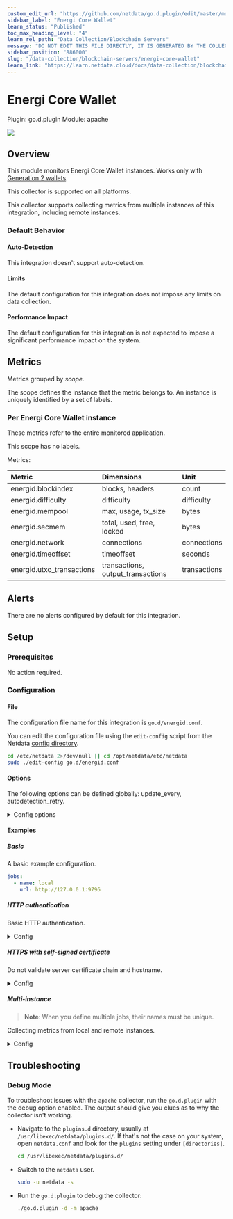 ```yaml
---
custom_edit_url: "https://github.com/netdata/go.d.plugin/edit/master/modules/energid/metadata.yaml"
sidebar_label: "Energi Core Wallet"
learn_status: "Published"
toc_max_heading_level: "4"
learn_rel_path: "Data Collection/Blockchain Servers"
message: "DO NOT EDIT THIS FILE DIRECTLY, IT IS GENERATED BY THE COLLECTOR'S metadata.yaml FILE"
sidebar_position: "886000"
slug: "/data-collection/blockchain-servers/energi-core-wallet"
learn_link: "https://learn.netdata.cloud/docs/data-collection/blockchain-servers/energi-core-wallet"
---
```



# Energi Core Wallet

Plugin: go.d.plugin
Module: apache

<img src="https://img.shields.io/badge/maintained%20by-Netdata-%2300ab44" />

## Overview

This module monitors Energi Core Wallet instances.
Works only with [Generation 2 wallets](https://docs.energi.software/en/downloads/gen2-core-wallet).




This collector is supported on all platforms.

This collector supports collecting metrics from multiple instances of this integration, including remote instances.


### Default Behavior

#### Auto-Detection

This integration doesn't support auto-detection.

#### Limits

The default configuration for this integration does not impose any limits on data collection.

#### Performance Impact

The default configuration for this integration is not expected to impose a significant performance impact on the system.


## Metrics

Metrics grouped by *scope*.

The scope defines the instance that the metric belongs to. An instance is uniquely identified by a set of labels.



### Per Energi Core Wallet instance

These metrics refer to the entire monitored application.

This scope has no labels.

Metrics:

| Metric | Dimensions | Unit |
|:------|:----------|:----|
| energid.blockindex | blocks, headers | count |
| energid.difficulty | difficulty | difficulty |
| energid.mempool | max, usage, tx_size | bytes |
| energid.secmem | total, used, free, locked | bytes |
| energid.network | connections | connections |
| energid.timeoffset | timeoffset | seconds |
| energid.utxo_transactions | transactions, output_transactions | transactions |



## Alerts

There are no alerts configured by default for this integration.


## Setup

### Prerequisites

No action required.

### Configuration

#### File

The configuration file name for this integration is `go.d/energid.conf`.


You can edit the configuration file using the `edit-config` script from the
Netdata [config directory](/docs/configuring/configuration#the-netdata-config-directory).

```bash
cd /etc/netdata 2>/dev/null || cd /opt/netdata/etc/netdata
sudo ./edit-config go.d/energid.conf
```
#### Options

The following options can be defined globally: update_every, autodetection_retry.


<details><summary>Config options</summary>

| Name | Description | Default | Required |
|:----|:-----------|:-------|:--------:|
| update_every | Data collection frequency. |  | False |
| autodetection_retry | Recheck interval in seconds. Zero means no recheck will be scheduled. |  | False |
| url | Server URL. |  | True |
| timeout | HTTP request timeout. |  | False |
| username | Username for basic HTTP authentication. |  | False |
| password | Password for basic HTTP authentication. |  | False |
| proxy_url | Proxy URL. |  | False |
| proxy_username | Username for proxy basic HTTP authentication. |  | False |
| proxy_password | Password for proxy basic HTTP authentication. |  | False |
| method | HTTP request method. |  | False |
| body | HTTP request body. |  | False |
| headers | HTTP request headers. |  | False |
| not_follow_redirects | Redirect handling policy. Controls whether the client follows redirects. |  | False |
| tls_skip_verify | Server certificate chain and hostname validation policy. Controls whether the client performs this check. |  | False |
| tls_ca | Certification authority that the client uses when verifying the server's certificates. |  | False |
| tls_cert | Client TLS certificate. |  | False |
| tls_key | Client TLS key. |  | False |

</details>

#### Examples

##### Basic

A basic example configuration.

```yaml
jobs:
  - name: local
    url: http://127.0.0.1:9796

```
##### HTTP authentication

Basic HTTP authentication.

<details><summary>Config</summary>

```yaml
jobs:
  - name: local
    url: http://127.0.0.1:9796
    username: username
    password: password

```
</details>

##### HTTPS with self-signed certificate

Do not validate server certificate chain and hostname.


<details><summary>Config</summary>

```yaml
jobs:
  - name: local
    url: https://127.0.0.1:9796
    tls_skip_verify: yes

```
</details>

##### Multi-instance

> **Note**: When you define multiple jobs, their names must be unique.

Collecting metrics from local and remote instances.


<details><summary>Config</summary>

```yaml
jobs:
  - name: local
    url: http://127.0.0.1:9796

  - name: remote
    url: http://192.0.2.1:9796

```
</details>



## Troubleshooting

### Debug Mode

To troubleshoot issues with the `apache` collector, run the `go.d.plugin` with the debug option enabled. The output
should give you clues as to why the collector isn't working.

- Navigate to the `plugins.d` directory, usually at `/usr/libexec/netdata/plugins.d/`. If that's not the case on
  your system, open `netdata.conf` and look for the `plugins` setting under `[directories]`.

  ```bash
  cd /usr/libexec/netdata/plugins.d/
  ```

- Switch to the `netdata` user.

  ```bash
  sudo -u netdata -s
  ```

- Run the `go.d.plugin` to debug the collector:

  ```bash
  ./go.d.plugin -d -m apache
  ```


